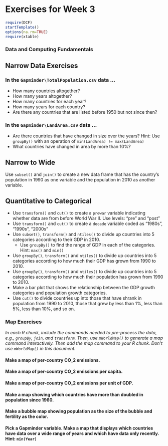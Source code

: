 Exercises for Week 3
==============

```r
require(DCF)
startTemplate()
options(na.rm=TRUE)
require(xtable)
```

### Data and Computing Fundamentals

## Narrow Data Exercises

### In the `Gapminder\TotalPopulation.csv` data ...

* How many countries altogether?
* How many years altogether?
* How many countries for each year?
* How many years for each country?
* Are there any countries that are listed before 1950 but not since then?

### In the `Gapminder\LandArea.csv` data ...

* Are there countries that have changed in size over the years?
    Hint: Use `groupBy()` with an operation of  `min(LandArea) != max(LandArea)`
* What countries have changed in area by more than 10%?

## Narrow to Wide

Use `subset()` and `join()` to create a new data frame that has the country's population in 1990 as one variable and the population in 2010 as another variable. 

## Quantitative to Categorical

* Use `transform()` and `cut()` to create a `prewar` variable indicating whether data are from before World War II.  Use levels: "pre" and "post"
* Use `transform()` and `cut()` to create a `decade` variable coded as "1980s", "1990s", "2000s" 
* Use `subset()`, `transform()` and `ntiles()` to divide up countries into 5 categories according to their GDP in 2010.
    * Use `groupBy()` to find the range of GDP in each of the categories. Hint: `max()` and `min()`
* Use `groupBy()`, `transform()` and `ntiles()` to divide up countries into 5 categories according to how much their GDP has grown from 1990 to 2010.
* Use `groupBy()`, `transform()` and `ntiles()` to divide up countries into 5 categories according to how much their population has grown from 1990 to 2010.
* Make a bar plot that shows the relationship between the GDP growth  categories and population growth categories.
* Use `cut()` to divide countries up into those that have shrank in population from 1990 to 2010, those that grew by less than 1%, less than 5%, less than 10%, and so on.

### Map Exercises

*In each R chunk, include the commands needed to pre-process the data, e.g., `groupBy`, `join`, and `transform`.  Then, use `mWorldMap()` to generate a map command interactively.  Then add the map command to your R chunk.  Don't use `mWorldMap()` in this document.*


#### Make a map of per-country CO_2 emissions.

#### Make a map of per-country CO_2 emissions per capita.

#### Make a map of per-country CO_2 emissions per unit of GDP.

#### Make a map showing which countries have more than doubled in population since 1960.

#### Make a bubble map showing population as the size of the bubble and fertility as the color.

#### Pick a Gapminder variable.  Make a map that displays which countries have data over a wide range of years and which have data only recently.  Hint: `min(Year)`